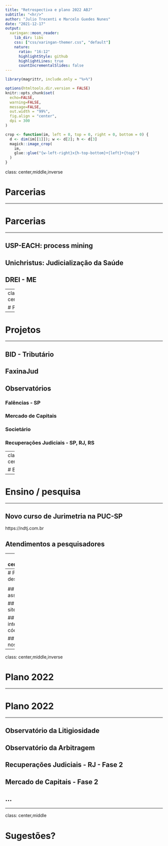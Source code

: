 ```yaml
---
title: "Retrospectiva e plano 2022 ABJ"
subtitle: "<hr/>"
author: "Julio Trecenti e Marcelo Guedes Nunes"
date: "2021-12-17"
output:
  xaringan::moon_reader:
    lib_dir: libs
    css: ["css/xaringan-themer.css", "default"]
    nature:
      ratio: "16:12"
      highlightStyle: github
      highlightLines: true
      countIncrementalSlides: false
---
```



```r
library(magrittr, include.only = "%>%")

options(htmltools.dir.version = FALSE)
knitr::opts_chunk$set(
  echo=FALSE, 
  warning=FALSE, 
  message=FALSE,
  out.width = "99%", 
  fig.align = "center",
  dpi = 300
)

crop <- function(im, left = 0, top = 0, right = 0, bottom = 0) {
  d <- dim(im[[1]]); w <- d[2]; h <- d[3]
  magick::image_crop(
    im, 
    glue::glue("{w-left-right}x{h-top-bottom}+{left}+{top}")
  )
}

```


class: center,middle,inverse

# Parcerias

---

# Parcerias

<hr/>

## USP-EACH: process mining

## Unichristus: Judicialização da Saúde

## DREI - ME

---
class: center,middle,inverse

# Projetos

---

# Projetos

<hr/>

## BID - Tributário

## FaxinaJud

## Observatórios

### Falências - SP

### Mercado de Capitais

### Societário

### Recuperações Judiciais - SP, RJ, RS


---
class: center,middle,inverse

# Ensino / pesquisa

---

# Ensino / pesquisa

<hr/>

## Novo curso de Jurimetria na PUC-SP

https://ndtj.com.br

## Atendimentos a pesquisadores

---
class: center,middle,inverse

# Pesquisa e desenvolvimento

---
# Pesquisa e desenvolvimento

<hr/>

## Dashboard de associados

## Atualizações no site

## Reestruturação interna (tarefas, códigos, projetos etc)

## Melhoria de nossos pacotes

---
class: center,middle,inverse

# Plano 2022

---

# Plano 2022

<hr/>

## Observatório da Litigiosidade

## Observatório da Arbitragem

## Recuperações Judiciais - RJ - Fase 2

## Mercado de Capitais - Fase 2

## ...

---
class: center,middle


# Sugestões?